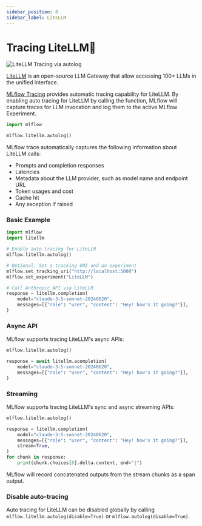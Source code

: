 ```yaml
---
sidebar_position: 8
sidebar_label: LiteLLM
---
```



# Tracing LiteLLM🚄

![LiteLLM Tracing via autolog](/images/llms/litellm/litellm-tracing.png)

[LiteLLM](https://www.litellm.ai/) is an open-source LLM Gateway that allow accessing 100+ LLMs in the unified interface.

[MLflow Tracing](../../) provides automatic tracing capability for LiteLLM. By enabling auto tracing
for LiteLLM by calling the <APILink fn="mlflow.litellm.autolog" /> function, MLflow will capture traces for LLM invocation and log them to the active MLflow Experiment.

```python
import mlflow

mlflow.litellm.autolog()
```

MLflow trace automatically captures the following information about LiteLLM calls:

- Prompts and completion responses
- Latencies
- Metadata about the LLM provider, such as model name and endpoint URL
- Token usages and cost
- Cache hit
- Any exception if raised

### Basic Example

```python
import mlflow
import litellm

# Enable auto-tracing for LiteLLM
mlflow.litellm.autolog()

# Optional: Set a tracking URI and an experiment
mlflow.set_tracking_uri("http://localhost:5000")
mlflow.set_experiment("LiteLLM")

# Call Anthropic API via LiteLLM
response = litellm.completion(
    model="claude-3-5-sonnet-20240620",
    messages=[{"role": "user", "content": "Hey! how's it going?"}],
)
```

### Async API

MLflow supports tracing LiteLLM's async APIs:

```python
mlflow.litellm.autolog()

response = await litellm.acompletion(
    model="claude-3-5-sonnet-20240620",
    messages=[{"role": "user", "content": "Hey! how's it going?"}],
)
```

### Streaming

MLflow supports tracing LiteLLM's sync and async streaming APIs:

```python
mlflow.litellm.autolog()

response = litellm.completion(
    model="claude-3-5-sonnet-20240620",
    messages=[{"role": "user", "content": "Hey! how's it going?"}],
    stream=True,
)
for chunk in response:
    print(chunk.choices[0].delta.content, end="|")
```

MLflow will record concatenated outputs from the stream chunks as a span output.

### Disable auto-tracing

Auto tracing for LiteLLM can be disabled globally by calling `mlflow.litellm.autolog(disable=True)` or `mlflow.autolog(disable=True)`.
